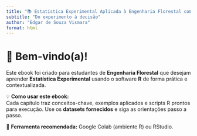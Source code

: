 ```yaml
---
title: "📚 Estatística Experimental Aplicada à Engenharia Florestal com R"
subtitle: "Do experimento à decisão"
author: "Edgar de Souza Vismara"
format: html
---
```


# 🌱 Bem-vindo(a)!
 
Este ebook foi criado para estudantes de **Engenharia Florestal** que desejam aprender **Estatística Experimental** usando o software **R** de forma prática e contextualizada.

::: {.callout-note}
💡 **Como usar este ebook:**  
Cada capítulo traz conceitos-chave, exemplos aplicados e scripts R prontos para execução. Use os **datasets fornecidos** e siga as orientações passo a passo.
:::

📌 **Ferramenta recomendada:** Google Colab (ambiente R) ou RStudio.

